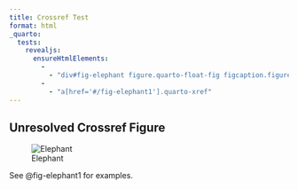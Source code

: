 ```yaml
---
title: Crossref Test
format: html
_quarto:
  tests:
    revealjs:
      ensureHtmlElements:
        - 
          - "div#fig-elephant figure.quarto-float-fig figcaption.figure"
        - 
          - "a[href='#/fig-elephant1'].quarto-xref"
---
```


## Unresolved Crossref Figure

![Elephant](img/thinker.jpg){#fig-elephant}

See @fig-elephant1 for examples. 